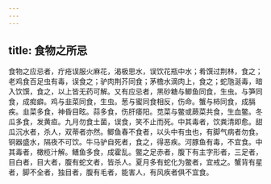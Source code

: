 ```yaml
---
---
---
```

title: 食物之所忌
---



食物之应忌者，疔疮误服火麻花，渴极思水，误饮花瓶中水；肴馔过荆林，食之；老鸡食百足虫有毒，误食之；驴肉荆芥同食；茅檐水滴肉上，食之；蛇虺涎毒，暗入饮馔，食之，以上皆无药可解。又有应忌者，黑砂糖与鲫鱼同食，生虫。与笋同食，成痴癖。鸡与韭菜同食，生虫。葱与蜜同食相反，伤命。蟹与柿同食，成膈疾。韭菜多食，神昏目眩。蒜多食，伤肝痿阳。苋菜与鳖或蕨菜共食，生血鳖。冬瓜多食，发黄疸。九月勿食土菌，误食，笑不止而死。中其毒者，饮粪清即愈。甜瓜沉水者，杀人，双蒂者亦然。鲫鱼春不食者，以头中有虫也，有脚气病者勿食。铜器盛水，隔夜不可饮。牛马驴自死者，食之，得恶疾。河豚鱼有毒，不宜食。中其毒者，橄榄汁解。鳝鱼多食，成霍乱。鳖之足赤者，腹下有主字形者，三足者，目白者，目大者，腹有蛇文者，皆杀人。夏月多有蛇化为鳖者，宜戒之。蟹背有星者，脚不全者，独目者，腹有毛者，能害人，有风疾者俱不宜食。